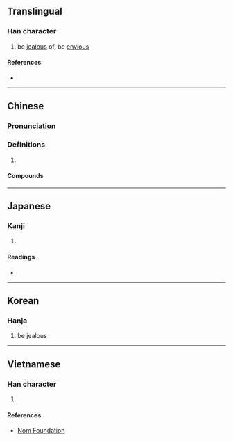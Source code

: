 {{character info/new}}
==Translingual==

===Han character===
{{Han char|rn=38|rad=女|as=09|sn=12|four=46460|canj=VABU|ids=⿰女冒}}

# be [[jealous]] of, be [[envious]]

====References====
* {{Han ref|kx=0267.220|dkj=06527|dj=0534.200|hdz=21065.030|uh=5AA2|ud=23202|bh=D8B9|bd=55481}}

----

==Chinese==
{{zh-forms}}

===Pronunciation===
{{zh-pron
|m=mào
|c=mou6
|cat=
}}

===Definitions===
{{zh-hanzi}}

# {{rfdef|zh}}

====Compounds====
{{zh-der|媢嫉}}

----

==Japanese==

===Kanji===
{{ja-kanji|grade=|rs=女09}}

# {{defn|lang=ja|sort=女09}}

====Readings====
* {{ja-readings|on=[[ぼう]] (bō), [[もう]] (mō), [[ぼく]] (boku), [[もく]] (moku), [[ばい]] (bai), [[め]] (me)|kun=[[ねたむ]] (netamu), [[にらむ]] (niramu)}}

----

==Korean==

===Hanja===
{{ko-hanja|hangeul=모|rv=mo|mr=mo}}

# be jealous

----

==Vietnamese==

===Han character===
{{vi-readings|rs=女09|hanviet=mạo}}

# {{defn|lang=vi|sort=女09}}

====References====
* [http://nomfoundation.org/common/nom_details.php?codepoint=5aa2 Nom Foundation]